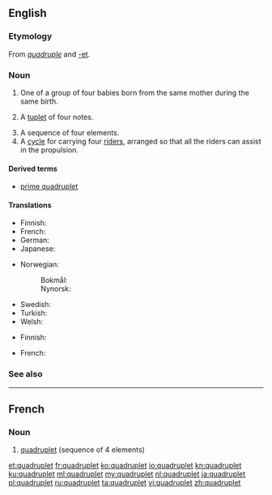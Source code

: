 ==English==
{{wikipedia}}

===Etymology===
From ''[[quadruple]]'' and [[-et]].

===Noun===
{{en-noun}}

# One of a group of four babies born from the same mother during the same birth.
# {{label|en|music}} A [[tuplet]] of four notes.
# A sequence of four elements.
# A [[cycle]] for carrying four [[rider]]s, arranged so that all the riders can assist in the propulsion.

====Derived terms====
* [[prime quadruplet]]

====Translations====
{{trans-top|infant born as one of four}}
* Finnish: {{t+|fi|nelonen}}
* French: {{t+|fr|quadruplé}}
* German: {{t+|de|Vierling|m}}
* Japanese: {{t+|ja|四つ子|tr=yotsugo|sc=Jpan}}
{{trans-mid}}
* Norwegian:
*: Bokmål: {{t|nb|firling|m}}
*: Nynorsk: {{t|nn|firling|m}}
* Swedish: {{t|sv|fyrling|c}}
* Turkish: {{t+|tr|dördüz}}
* Welsh: {{t|cy|pedrybled|m}}
{{trans-bottom}}
{{trans-top|sequence of four elements}}
* Finnish: {{t+|fi|nelikko}}
{{trans-mid}}
* French: {{t+|fr|quadruplet}}
{{trans-bottom}}

===See also===
{{coefficient}}

----

==French==

===Noun===
{{fr-noun|m}}

# [[#Noun|quadruplet]] (sequence of 4 elements)

[[et:quadruplet]]
[[fr:quadruplet]]
[[ko:quadruplet]]
[[io:quadruplet]]
[[kn:quadruplet]]
[[ku:quadruplet]]
[[ml:quadruplet]]
[[my:quadruplet]]
[[nl:quadruplet]]
[[ja:quadruplet]]
[[pl:quadruplet]]
[[ru:quadruplet]]
[[ta:quadruplet]]
[[vi:quadruplet]]
[[zh:quadruplet]]